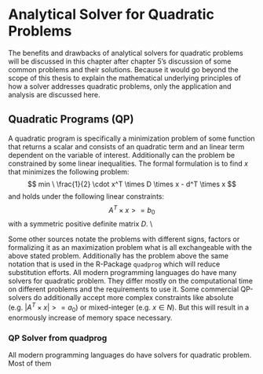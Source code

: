 # Analytical Solver for Quadratic Problems
The benefits and drawbacks of analytical solvers for quadratic problems will be discussed in this chapter after chapter 5's discussion of some common problems and their solutions. Because it would go beyond the scope of this thesis to explain the mathematical underlying principles of how a solver addresses quadratic problems, only the application and analysis are discussed here.

## Quadratic Programs (QP)
A quadratic program is specifically a minimization problem of some function that returns a scalar and consists of an quadratic term and an linear term dependent on the variable of interest. Additionally can the problem be constrained by some linear inequalities. The formal formulation is to find $x$ that minimizes the following problem:
$$
  min \ \frac{1}{2} \cdot x^T \times D \times x - d^T \times x 
$$
and holds under the following linear constraints:
$$
  A^T \times x >= b_0
$$
with a symmetric positive definite matrix $D$. \\

Some other sources notate the problems with different signs, factors or formalizing it as an maximization problem what is all exchangeable with the above stated problem. Additionally has the problem above the same notation that is used in the R-Package `quadprog` which will reduce substitution efforts. All modern programming languages do have many solvers for quadratic problem. They differ mostly on the computational time on different problems and the requirements to use it. Some commercial QP-solvers do additionally accept more complex constraints like absolute (e.g. $|A^T\times x| >= a_0$) or mixed-integer (e.g. $x \in N$). But this will result in a enormously increase of memory space necessary.

### QP Solver from quadprog
All modern programming languages do have solvers for quadratic problem. Most of them
